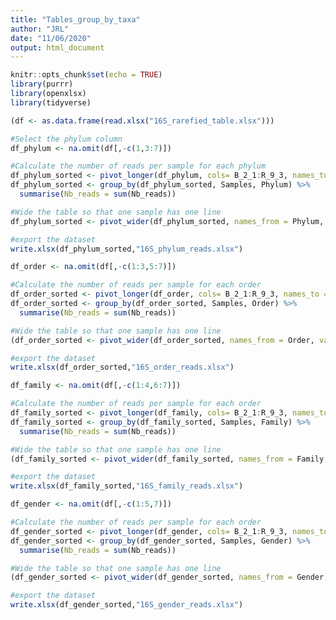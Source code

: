 ```yaml
---
title: "Tables_group_by_taxa"
author: "JRL"
date: "11/06/2020"
output: html_document
---
```


```r
knitr::opts_chunk$set(echo = TRUE)
library(purrr)
library(openxlsx)
library(tidyverse)
```


```r

(df <- as.data.frame(read.xlsx("16S_rarefied_table.xlsx")))

```


```r

#Select the phylum column
df_phylum <- na.omit(df[,-c(1,3:7)])

#Calculate the number of reads per sample for each phylum
df_phylum_sorted <- pivot_longer(df_phylum, cols= B_2_1:R_9_3, names_to = "Samples", values_to = "Nb_reads") 
df_phylum_sorted <- group_by(df_phylum_sorted, Samples, Phylum) %>% 
  summarise(Nb_reads = sum(Nb_reads))

#Wide the table so that one sample has one line
df_phylum_sorted <- pivot_wider(df_phylum_sorted, names_from = Phylum, values_from = Nb_reads)

#export the dataset
write.xlsx(df_phylum_sorted,"16S_phylum_reads.xlsx")
```


```r
df_order <- na.omit(df[,-c(1:3,5:7)])

#Calculate the number of reads per sample for each order
df_order_sorted <- pivot_longer(df_order, cols= B_2_1:R_9_3, names_to = "Samples", values_to = "Nb_reads") 
df_order_sorted <- group_by(df_order_sorted, Samples, Order) %>% 
  summarise(Nb_reads = sum(Nb_reads))

#Wide the table so that one sample has one line
(df_order_sorted <- pivot_wider(df_order_sorted, names_from = Order, values_from = Nb_reads))

#export the dataset
write.xlsx(df_order_sorted,"16S_order_reads.xlsx")

```

```r
df_family <- na.omit(df[,-c(1:4,6:7)])

#Calculate the number of reads per sample for each order
df_family_sorted <- pivot_longer(df_family, cols= B_2_1:R_9_3, names_to = "Samples", values_to = "Nb_reads") 
df_family_sorted <- group_by(df_family_sorted, Samples, Family) %>% 
  summarise(Nb_reads = sum(Nb_reads))

#Wide the table so that one sample has one line
(df_family_sorted <- pivot_wider(df_family_sorted, names_from = Family, values_from = Nb_reads))

#export the dataset
write.xlsx(df_family_sorted,"16S_family_reads.xlsx")

```

```r
df_gender <- na.omit(df[,-c(1:5,7)])

#Calculate the number of reads per sample for each order
df_gender_sorted <- pivot_longer(df_gender, cols= B_2_1:R_9_3, names_to = "Samples", values_to = "Nb_reads") 
df_gender_sorted <- group_by(df_gender_sorted, Samples, Gender) %>% 
  summarise(Nb_reads = sum(Nb_reads))

#Wide the table so that one sample has one line
(df_gender_sorted <- pivot_wider(df_gender_sorted, names_from = Gender, values_from = Nb_reads))

#export the dataset
write.xlsx(df_gender_sorted,"16S_gender_reads.xlsx")
```

